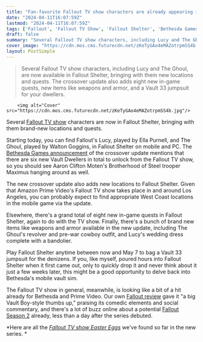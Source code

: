 ```yaml
---
title: "Fan-favorite Fallout TV show characters are already appearing in other Fallout games"
date: "2024-04-11T16:07:59Z"
lastmod: "2024-04-11T16:07:59Z"
tags: ['Fallout', 'Fallout TV Show', 'Fallout Shelter', 'Bethesda Games', 'Fallout Season 2', 'Vault Boy', 'Los Angeles', 'Games Radar']
draft: false
summary: "Several Fallout TV show characters, including Lucy and The Ghoul, are now available in Fallout Shelter, bringing with them new locations and quests. The crossover update also adds eight new in-game quests, new items like weapons and armor, and a Vault 33 jumpsuit for your dwellers."
cover_image: "https://cdn.mos.cms.futurecdn.net/zKeTyGAo4eMAZotrpmSS4b.jpg" 
layout: PostSimple
---
```

> Several Fallout TV show characters, including Lucy and The Ghoul, are now available in Fallout Shelter, bringing with them new locations and quests. The crossover update also adds eight new in-game quests, new items like weapons and armor, and a Vault 33 jumpsuit for your dwellers.


        <img alt="Cover" src="https://cdn.mos.cms.futurecdn.net/zKeTyGAo4eMAZotrpmSS4b.jpg"/>
        
Several [Fallout TV show](https://www.gamesradar.com/fallout-tv-show-season-one-amazon-prime-video-release-date-cast-trailer-story-setting-guide/) characters are now in Fallout Shelter, bringing with them brand-new locations and quests.

Starting today, you can find Fallout's Lucy, played by Ella Purnell, and The Ghoul, played by Walton Goggins, in Fallout Shelter on mobile and PC. The [Bethesda Games announcement](https://bethesda.net/en/article/39ykgIPqgCUdQRvZPOhRJb/prime-videos-fallout-comes-to-fallout-shelter-on-mobile) of the crossover update mentions that there are six new Vault Dwellers in total to unlock from the Fallout TV show, so you should see Aaron Clifton Moten's Brotherhood of Steel trooper Maximus hanging around as well.

The new crossover update also adds new locations to Fallout Shelter. Given that Amazon Prime Video's Fallout TV show takes place in and around Los Angeles, you can probably expect to find appropriate West Coast locations in the mobile game via the update.

Elsewhere, there's a grand total of eight new in-game quests in Fallout Shelter, again to do with the TV show. Finally, there's a bunch of brand new items like weapons and armor available in the new update, including The Ghoul's revolver and pre-war cowboy outfit, and Lucy's wedding dress complete with a bandolier. 

Play Fallout Shelter anytime between now and May 7 to bag a Vault 33 jumpsuit for the denizens. If you, like myself, poured hours into Fallout Shelter when it first came out, only to quickly drop it and never think about it just a few weeks later, this might be a good opportunity to delve back into Bethesda's mobile vault sim.

The Fallout TV show in general, meanwhile, is looking like a bit of a hit already for Bethesda and Prime Video. Our own [Fallout review](https://www.gamesradar.com/fallout-season-1-review-prime-video/) gave it "a big Vault Boy-style thumbs up," praising its comedic elements and social commentary, and there's a lot of buzz online about a potential [Fallout Season 2](https://www.gamesradar.com/fallout-season-2-what-could-happen-games-news/) already, less than a day after the series debuted. 

*Here are all the *[<em>Fallout TV show Easter Eggs</em>](https://www.gamesradar.com/fallout-tv-show-easter-eggs/)* we've found so far in the new series. *
        